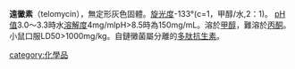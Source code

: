 {{multiple issues|
{{copyedit|time=2013-07-20T03:29:50+00:00}}
{{expand|time=2013-07-20T03:29:50+00:00}}
{{unreferenced|time=2013-07-20T03:29:50+00:00}}
}}
'''遠黴素'''（telomycin），無定形灰色固體。[[旋光度|旋光度]]-133°(c=1，甲醇/水,2：1)。 [[pH值|pH值]]3.0～3.3時水[[溶解度|溶解度]]4mg/mlpH>8.5時為150mg/mL。溶於[[甲醇|甲醇]]，難溶於[[丙酮|丙酮]]。小鼠口服LD50>1000mg/kg。自鏈黴菌屬分離的[[多肽|多肽]][[抗生素|抗生素]]。 

[[category:化學品|category:化學品]]